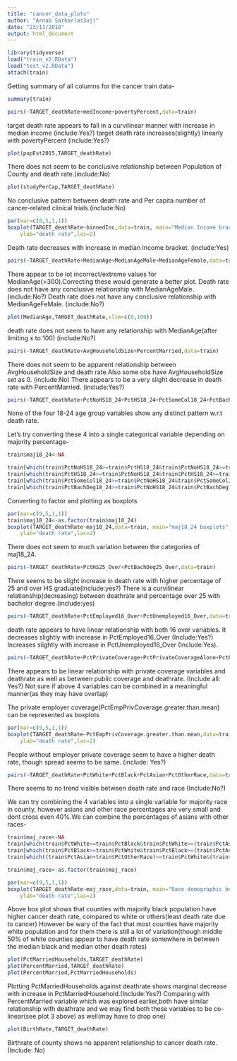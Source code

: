 ---
title: "cancer_data_plots"
author: "Arnab Sarkar(as3uj)"
date: "23/11/2018"
output: html_document
---

```{r}
library(tidyverse)
load("train_v2.RData")
load("test_v2.RData")
attach(train)
```

Getting summary of all columns for the cancer train data-
```{r}
summary(train)
```


```{r}
pairs(~TARGET_deathRate+medIncome+povertyPercent,data=train)
```
target death rate appears to fall in a curvilinear manner with increase in median income (include:Yes?)
target death rate increases(slightly) linearly with povertyPercent (include:Yes?)

```{r}
plot(popEst2015,TARGET_deathRate)
```
There does not seem to be conclusive relationship between Population of County and death rate.(include:No)

```{r}
plot(studyPerCap,TARGET_deathRate)
```
No conclusive pattern between death rate and Per capita number of cancer-related clinical trials.(include:No)

```{r}
par(mar=c(8,5,1,1))
boxplot(TARGET_deathRate~binnedInc,data=train, main="Median Income bracket boxplots",
    ylab="death rate",las=2)
```
Death rate decreases with increase in median Income bracket. (include:Yes)

```{r}
pairs(~TARGET_deathRate+MedianAge+MedianAgeMale+MedianAgeFemale,data=train)
```

There appear to be lot incorrect/extreme values for MedianAge(>300).Correcting these would generate
a better plot.
Death rate does not have any conclusive relationship with MedianAgeMale. (include:No?) 
Death rate does not have any conclusive relationship with MedianAgeFeMale. (include:No?)

```{r}
plot(MedianAge,TARGET_deathRate,xlim=c(0,100))
```
death rate does not seem to have any relationship with MedianAge(after limiting x to 100) (include:No?)

```{r}
pairs(~TARGET_deathRate+AvgHouseholdSize+PercentMarried,data=train)
```

There does not seem to be apparent relationship between AvgHouseholdSize and death rate.Also some obs have AvgHouseholdSize set as 0. (include:No)
There appears to be a very slight decrease in death rate with PercentMarried. (include:Yes?)

```{r}
pairs(~TARGET_deathRate+PctNoHS18_24+PctHS18_24+PctSomeCol18_24+PctBachDeg18_24,data=train)
```

None of the four 18-24 age group variables show any distinct pattern w.r.t death rate.

Let's try converting these 4 into a single categorical variable depending on majority percentage-
```{r}
train$maj18_24<-NA
```


```{r}
train[which(train$PctNoHS18_24>=train$PctHS18_24&train$PctNoHS18_24>=train$PctSomeCol18_24&train$PctNoHS18_24>=train$PctBachDeg18_24),'maj18_24']<-'PctNoHS18_24'
train[which(train$PctHS18_24>=train$PctNoHS18_24&train$PctHS18_24>=train$PctSomeCol18_24&train$PctHS18_24>=train$PctBachDeg18_24),'maj18_24']<-'PctHS18_24'
train[which(train$PctSomeCol18_24>=train$PctNoHS18_24&train$PctSomeCol18_24>=train$PctHS18_24&train$PctSomeCol18_24>=train$PctBachDeg18_24),'maj18_24']<-'PctSomeCol18_24'
train[which(train$PctBachDeg18_24>=train$PctNoHS18_24&train$PctBachDeg18_24>=train$PctHS18_24&train$PctBachDeg18_24>=train$PctSomeCol18_24),'maj18_24']<-'PctBachDeg18_24'
```

Converting to factor and plotting as boxplots
```{r}
par(mar=c(9,5,1,1))
train$maj18_24<-as.factor(train$maj18_24)
boxplot(TARGET_deathRate~maj18_24,data=train, main="maj18_24 boxplots",
    ylab="death rate",las=2)
```

There does not seem to much variation between the categories of maj18_24.

```{r}
pairs(~TARGET_deathRate+PctHS25_Over+PctBachDeg25_Over,data=train)
```

There seems to be slight increase in death rate with higher percentage of 25 and over HS graduate(include:yes?)
There is a curvilinear relationship(decreasing) between deathrate and percentage over 25 with bachelor degree.(include:yes)

```{r}
pairs(~TARGET_deathRate+PctEmployed16_Over+PctUnemployed16_Over,data=train)
```

death rate appears to have linear relationship with both 16 over variables.
It decreases slightly with increase in PctEmployed16_Over (Include:Yes?)
Increases slightly with increase in PctUnemployed16_Over (Include:Yes).

```{r}
pairs(~TARGET_deathRate+PctPrivateCoverage+PctPrivateCoverageAlone+PctPublicCoverage+PctPublicCoverageAlone,data=train)
```

There appears to be linear relationship with private coverage variables and deathrate as well as between
public coverage and deathrate. (Include all: Yes?)
Not sure if above 4 variables can be combined in a meaningful manner(as they may have overlap)

The private employer coverage(PctEmpPrivCoverage.greater.than.mean) can be represented as boxplots
```{r}
par(mar=c(9,5,1,1))
boxplot(TARGET_deathRate~PctEmpPrivCoverage.greater.than.mean,data=train, main="employer private coverage boxplots",
    ylab="death rate",las=2)
```

People without employer private coverage seem to have a higher death rate, though spread seems to be same. (include: Yes?)

```{r}
pairs(~TARGET_deathRate+PctWhite+PctBlack+PctAsian+PctOtherRace,data=train)
```

There seems to no trend visible between death rate and race (Include:No?)

We can try combining the 4 variables into a single variable for majority race in county,
however asians and other race percentages are very small and dont cross even 40%.We can
combine the percentages of asians with other races-

```{r}
train$maj_race<-NA
train[which(train$PctWhite>=train$PctBlack&train$PctWhite>=(train$PctAsian+train$PctOtherRace)),'maj_race']<-'White'
train[which(train$PctBlack>=train$PctWhite&train$PctBlack>=(train$PctAsian+train$PctOtherRace)),'maj_race']<-'Black'
train[which((train$PctAsian+train$PctOtherRace)>=train$PctWhite&(train$PctAsian+train$PctOtherRace)>=train$PctBlack),'maj_race']<-'Other'

train$maj_race<-as.factor(train$maj_race)

par(mar=c(9,5,1,1))
boxplot(TARGET_deathRate~maj_race,data=train, main="Race demographic boxplots",
    ylab="death rate",las=2)
```

Above box plot shows that counties with majority black population have higher cancer death rate,
compared to white or others(least death rate due to cancer)
However be wary of the fact that most counties have majority white population and for them there
is still a lot of variation(though middle 50% of white counties appear to have death rate somewhere
in between the median black and median other death rates)


```{r}
plot(PctMarriedHouseholds,TARGET_deathRate)
plot(PercentMarried,TARGET_deathRate)
plot(PercentMarried,PctMarriedHouseholds)
```
Plotting PctMarriedHouseholds against deathrate shows marginal decrease with increase in PctMarriedHousehold.(Include:Yes?)
Comparing with PercentMarried variable which was explored earlier,both have similar relationship with deathrate and we may find both these variables to be co-linear(see plot 3 above) as well(may have to drop one)

```{r}
plot(BirthRate,TARGET_deathRate)
```
Birthrate of county shows no apparent relationship to cancer death rate. (Include: No)
